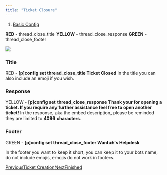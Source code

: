 ```yaml
---
title: "Ticket Closure"
---
```


1. [Basic Config](/modmail-setup/basic-config)

**RED** - thread\_close\_title **YELLOW** - thread\_close\_response **GREEN** - thread\_close\_footer

![](\images\modmail-setup\basic-config\files%2Fv0%2Fb%2Fgitbook-x-prod.appspot.com%2Fo%2Fspaces%252FYrRMaDL0XmNCuOANKDdD%252Fuploads%252FMrHXCO7ZFCc6ya2jVY0H%252Fticket%2520closed.png)

### Title

RED - **\[p]config set thread\_close\_title Ticket Closed** In the title you can also include an emoji if you wish.

### Response

YELLOW - **\[p]config set thread\_close\_response Thank your for opening a ticket. If you require any further assistance feel free to open another ticket!** In the response, aka the embed description, please be reminded they are limited to **4096 characters**.

### Footer

GREEN - **\[p]config set thread\_close\_footer Wantuh's Helpdesk**

In the footer you want to keep it short, you can keep it to your bots name, do not include emojis, emojis do not work in footers.

[PreviousTicket Creation](/modmail-setup/basic-config/ticket-creation)[NextFinished](/modmail-setup/finished)
